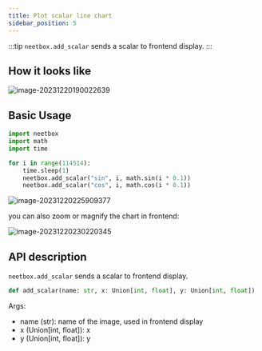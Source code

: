 ```yaml
---
title: Plot scalar line chart
sidebar_position: 5
---
```


:::tip
`neetbox.add_scalar` sends a scalar to frontend display.
:::

## How it looks like

![image-20231220190022639](./imgs/show-line-chart/image-20231220190022639.png)

## Basic Usage

```python
import neetbox
import math
import time

for i in range(114514):
    time.sleep(1)
    neetbox.add_scalar("sin", i, math.sin(i * 0.1))
    neetbox.add_scalar("cos", i, math.cos(i * 0.1))

```

![image-20231220225909377](./imgs/show-line-chart/image-20231220225909377.png)

you can also zoom or magnify the chart in frontend:

![image-20231220230220345](./imgs/show-line-chart/image-20231220230220345.png)

## API description

`neetbox.add_scalar` sends a scalar to frontend display.

```python
def add_scalar(name: str, x: Union[int, float], y: Union[int, float])
```

Args:

- name (str): name of the image, used in frontend display
- x (Union[int, float]): x
- y (Union[int, float]): y
